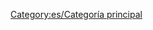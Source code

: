
{{en/Bilingual box| Es
| Esta categoría contiene material relacionado con diversos aspectos de la administración de la Wiki OpenTTD.
| ''This category contains material relating to various administration aspects of the OpenTTD Wiki.''}}


[[Category:es/Categoría principal]]